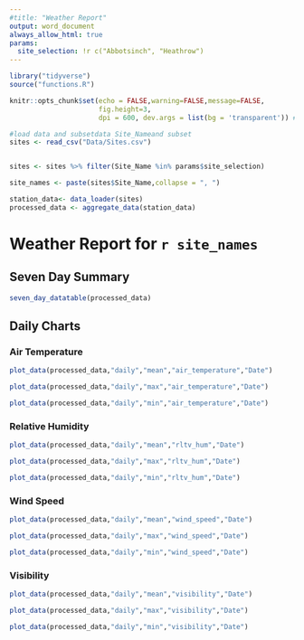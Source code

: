```yaml
---
#title: "Weather Report"
output: word_document
always_allow_html: true
params:
  site_selection: !r c("Abbotsinch", "Heathrow")
---
```


```r

library("tidyverse")
source("functions.R")

knitr::opts_chunk$set(echo = FALSE,warning=FALSE,message=FALSE,
                      fig.height=3,
                      dpi = 600, dev.args = list(bg = 'transparent')) #don't show code

#load data and subsetdata Site_Nameand subset
sites <- read_csv("Data/Sites.csv")


sites <- sites %>% filter(Site_Name %in% params$site_selection)

site_names <- paste(sites$Site_Name,collapse = ", ")

station_data<- data_loader(sites)
processed_data <- aggregate_data(station_data)

```

# Weather Report for `r site_names` 

## Seven Day Summary

```r

seven_day_datatable(processed_data)
```

## Daily Charts

### Air Temperature

```r
plot_data(processed_data,"daily","mean","air_temperature","Date")

```

```r
plot_data(processed_data,"daily","max","air_temperature","Date")
```

```r
plot_data(processed_data,"daily","min","air_temperature","Date")
```

### Relative Humidity

```r
plot_data(processed_data,"daily","mean","rltv_hum","Date")
```

```r
plot_data(processed_data,"daily","max","rltv_hum","Date")
```

```r
plot_data(processed_data,"daily","min","rltv_hum","Date")
```

### Wind Speed

```r
plot_data(processed_data,"daily","mean","wind_speed","Date")
```

```r
plot_data(processed_data,"daily","max","wind_speed","Date")
```

```r
plot_data(processed_data,"daily","min","wind_speed","Date")
```

### Visibility

```r
plot_data(processed_data,"daily","mean","visibility","Date")
```

```r
plot_data(processed_data,"daily","max","visibility","Date")
```

```r
plot_data(processed_data,"daily","min","visibility","Date")
```
